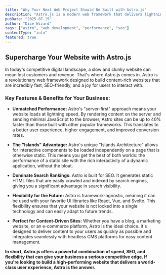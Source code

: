 ```yaml
---
title: "Why Your Next Web Project Should Be Built with Astro.js"
description: "Astro.js is a modern web framework that delivers lightning-fast performance, exceptional SEO, and a future-proof architecture. Discover how Astro can benefit your business."
pubDate: "2025-07-15"
author: "Dice Wizard"
tags: ["astro", "web development", "performance", "seo"]
contentType: "info"
featured: true
---
```


## Supercharge Your Website with Astro.js

In today's competitive digital landscape, a slow and clunky website can mean lost customers and revenue. That's where Astro.js comes in. Astro is a revolutionary web framework designed to build content-rich websites that are incredibly fast, SEO-friendly, and a joy for users to interact with.

### Key Features & Benefits for Your Business:

*   **Unmatched Performance:** Astro's "server-first" approach means your website loads at lightning speed. By rendering content on the server and sending minimal JavaScript to the browser, Astro sites can be up to 40% faster than those built with other popular frameworks. This translates to a better user experience, higher engagement, and improved conversion rates.

*   **The "Islands" Advantage:** Astro's unique "Islands Architecture" allows for interactive components to be loaded independently on a page that is otherwise static. This means you get the best of both worlds: the performance of a static site with the rich interactivity of a dynamic application, without the bloat.

*   **Dominate Search Rankings:** Astro is built for SEO. It generates static HTML files that are easily crawled and indexed by search engines, giving you a significant advantage in search visibility.

*   **Flexibility for the Future:** Astro is framework-agnostic, meaning it can be used with your favorite UI libraries like React, Vue, and Svelte. This flexibility ensures that your website is not locked into a single technology and can easily adapt to future trends.

*   **Perfect for Content-Driven Sites:** Whether you have a blog, a marketing website, or an e-commerce platform, Astro is the ideal choice. It's designed to deliver content to your users as quickly as possible and integrates seamlessly with headless CMS platforms for easy content management.

**In short, Astro.js offers a powerful combination of speed, SEO, and flexibility that can give your business a serious competitive edge. If you're looking to build a high-performing website that delivers a world-class user experience, Astro is the answer.**
